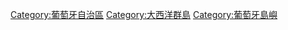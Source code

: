 {{Commons category|Azores}}
{{Catmore}}
{{DEFAULTSORT:Azores}}

[[Category:葡萄牙自治區|Category:葡萄牙自治區]]
[[Category:大西洋群島|Category:大西洋群島]]
[[Category:葡萄牙島嶼|Category:葡萄牙島嶼]]